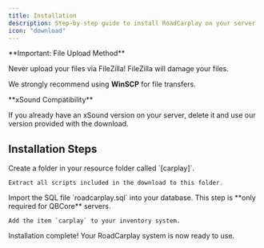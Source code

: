 ```yaml
---
title: Installation
description: Step-by-step guide to install RoadCarplay on your server
icon: "download"
---
```


<Error>
  **Important: File Upload Method**

  Never upload your files via FileZilla! FileZilla will damage your files.

  We strongly recommend using **WinSCP** for file transfers.
</Error>

<Error>
  **xSound Compatibility**

  If you already have an xSound version on your server, delete it and use our version provided with the download.
</Error>

## Installation Steps

<Steps>
  <Step title="Create Resource Folder">
    Create a folder in your resource folder called `[carplay]`.

    Extract all scripts included in the download to this folder.
  </Step>

  <Step title="Import Database">
    Import the SQL file `roadcarplay.sql` into your database.
  </Step>

  <Step title="Add Inventory Item (QBCore Only)">
    <Warning>
      This step is **only required for QBCore** servers.
    </Warning>

    Add the item `carplay` to your inventory system.
  </Step>
</Steps>

<Check>
  Installation complete! Your RoadCarplay system is now ready to use.
</Check>